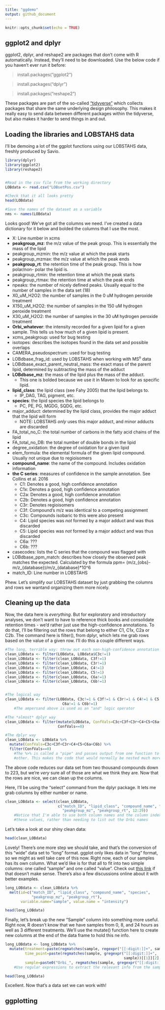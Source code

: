 ```yaml
---
title: "ggdemo"
output: github_document
---
```


```r
knitr::opts_chunk$set(echo = TRUE)
```

## ggplot2 and dplyr

ggplot2, dplyr, and reshape2 are packages that don't come with R automatically. Instead, 
they'll need to be downloaded. Use the below code if you haven't ever run it
before:

>install.packages("ggplot2")

>install.packages("dplyr")

>install.packages("reshape2")

These packages are part of the so-called ["tidyverse"](https://www.tidyverse.org/) 
which collects packages that share the same underlying design philosophy. This 
makes it really easy to send data between different packages within the
tidyverse, but also makes it harder to send things in and out.

## Loading the libraries and LOBSTAHS data

I'll be demoing a lot of the ggplot functions using our LOBSTAHS data, freshly
produced by Savio.

```r
library(dplyr)
library(ggplot2)
library(reshape2)


#Read in the csv file from the working directory
LOBdata <- read.csv("LOBsetPos.csv")

#Check that it all looks pretty
head(LOBdata)

#Save the names of the dataset as a variable
nms <- names(LOBdata)
```

Looks good! We've got all the columns we need. I've created a data dictionary
for it below and bolded the columns that I use the most.

- X: Line number in xcms
- **peakgroup_mz**: the m/z value of the peak group. This is essentially the mass
of the lipid
- peakgroup_mzmin: the m/z value at which the peak starts
- peakgroup_mzmax: the m/z value at which the peak ends
- **peakgroup_rt**: the retention time of the peak group. This is how polar/non-
polar the lipid is.
- peakgroup_rtmin: the retention time at which the peak starts
- peakgroup_rtmax: the retention time at which the peak ends
- npeaks: the number of nicely defined peaks. Usually equal to the number of
samples in the data set (18)
- X0_uM_H2O2: the number of samples in the 0 uM hydrogen peroxide treatment
- X150_uM_H2O2: the number of samples in the 150 uM hydrogen peroxide treatment
- X30_uM_H2O2: the number of samples in the 30 uM hydrogen peroxide treatment
- **Orbi_whatever**: the intensity recorded for a given lipid for a given 
sample. This tells us how much of a given lipid is present.
- xcms_peakgroup: used for bug testing
- isotopes: describes the isotopes found in the data set and possible overlaps
- CAMERA_pseudospectrum: used for bug testing
- LOBdbase_frag_id: used by LOBSTAHS when working with MS<sup>n</sup> data
- LOBdbase_exact_parent_neutral_mass: the exact mass of the parent lipid, 
determined by subtracting the mass of the adduct
- **LOBdbase_mz**: the mass of the lipid plus the mass of the adduct. 
    - This one is bolded because we use it in Maven to look for as specific lipid.
- **lipid_class**: the lipid class (see Fahy 2005) that the lipid belongs to.
    - IP_DAG, TAG, pigment, etc.
- **species**: the lipid species the lipid belongs to
    - PC, PE, PG, MGDG, SQDG, etc.
- major_adduct: determined by the lipid class, provides the major adduct
that the lipid will form
    - NOTE: LOBSTAHS *only* uses this major adduct, and minor adducts are discarded
- FA_total_no_C: the total number of carbons in the fatty acid chains of the
lipid
- FA_total_no_DB: the total number of double bonds in the lipid
- degree_oxidation: the degree of oxidation for a given lipid
- elem_formula: the elemental formula of the given lipid compound. Usually not
unique due to regioisomers
- **compound_name**: the name of the compound. Includes oxidation information
- **the C series**: measures of confidence in the sample annotation. See Collins
et al. 2016
    - C1: Denotes a good, high confidence annotation
    - C1x: Denotes a good, high confidence annotation
    - C2a: Denotes a good, high confidence annotation
    - C2b: Denotes a good, high confidence annotation
    - C3r: Denotes regioisomers
    - C3f: Compound's m/z was identical to a competing assignment
    - C3c: Compounds isobaric to this were also present
    - C4: Lipid species was *not* formed by a major adduct and was thus discarded
    - C5: Lipid species was *not* formed by a major adduct and was thus discarded
    - C6a: ???
    - C6b: ???
- casecodes: lists the C series that the compound was flagged with
- LOBdbase_ppm_match: describes how closely the observed peak matches the
expected. Calculated by the formula ppm= (m/z_{obs}-m/z_{database})/m/z_{database}*10^6
- match_ID: Line number in LOBSTAHS

Phew. Let's simplify our LOBSTAHS dataset by just grabbing the columns and rows 
we wantand organizing them more nicely.

## Cleaning up the data

Now, the data here is *everything*. But for exploratory and introductory
analyses, we don't want to have to reference thick books and consolidate
retention times - we'd rather just use the high-confidence annotations.
To do that, I'll be filtering out the rows that belong to either C1, C1x, C2a or
C2b. The command here is filter(), from dplyr, which lets me grab rows based
on the value of a given row. I'll do this a couple different ways.

```r
#The long, terrible way: throw out each non-high-confidence annotation one at a time
clean_LOBdata <- filter(LOBdata, LOBdata$C3c!=1)
clean_LOBdata <- filter(clean_LOBdata, C3f!=1)
clean_LOBdata <- filter(clean_LOBdata, C3r!=1)
clean_LOBdata <- filter(clean_LOBdata, C4!=1)
clean_LOBdata <- filter(clean_LOBdata, C5!=1)
clean_LOBdata <- filter(clean_LOBdata, C6a!=1)
clean_LOBdata <- filter(clean_LOBdata, C6b!=1)


#The logical way
clean_LOBdata <- filter(LOBdata, C3c!=1 & C3f!=1 & C3r!=1 & C4!=1 & C5!=1 &
                          C6a!=1 & C6b!=1)
    #The ampersand above is used as an "and" logic operator

#The *almost* dplyr way
clean_LOBdata <- filter(mutate(LOBdata, ConfVals=C3c+C3f+C3r+C4+C5+C6a+C6b),
                        ConfVals==0)

#The dplyr way
clean_LOBdata <- LOBdata %>%
  mutate(ConfVals=C3c+C3f+C3r+C4+C5+C6a+C6b) %>%
  filter(ConfVals==0)
    #The %>% is called a "pipe" and passes output from one function to the 
    #other. This makes the code that would normally be nested much more readable
```

The above code reduces our data set from two thousand compounds down to 223, but
we're *very* sure all of those are what we think they are. Now that the rows are
nice, we can clean up the columns.

Here, I'll be using the "select" command from the dplyr package. It lets me grab
columns by either number or name.

```r
clean_LOBdata <- select(clean_LOBdata, 
                        c("match_ID", "lipid_class", "compound_name", "species",
                          "peakgroup_mz", "peakgroup_rt", 12:29))
    #Notice that I'm able to use both column names and the column index to grab
    #these values, rather than needing to list out the Orbi names
```

Let's take a look at our shiny clean data:

```r
head(clean_LOBdata)
```

Lovely! There's one more step we should take, and that's the conversion of this
"wide" data set to "long" format. ggplot only likes data in "long" format, so
we might as well take care of this now. Right now, each of our samples has its
own column. What we'd like is for that all to fit into two simple columns:
one called "sample" and one called "value". Check out [this link](https://en.wikipedia.org/wiki/Wide_and_narrow_data) if that doesn't make 
sense. There's also a few discussions online about it with better examples.

```r
long_LOBdata <- clean_LOBdata %>%
  melt(id=c("match_ID", "lipid_class", "compound_name", "species", 
            "peakgroup_mz", "peakgroup_rt"), 
       variable.name="sample", value.name = "intensity")

head(long_LOBdata)
```

Finally, let's break up the new "Sample" column into something more useful. 
Right now, R doesn't know that we have samples from 0, 8, and 24 hours as well
as 3 different treatments. We'll use the mutate() function here to create new
columns at the end of the data frame to hold this ne info.

```r
long_LOBdata <- long_LOBdata %>%
  mutate(treatment=paste(regmatches(sample, regexpr("[[:digit:]]+", sample)), "uM"),
         time_point=paste(regmatches(sample, gregexpr("[[:digit:]]+", 
                                                      sample))[[1]][2], "hours"),
         sample=paste0("Orbi_", regmatches(sample, gregexpr("[[:digit:]]+", sample))[[1]][3]))
    #Use regular expressions to extract the relevant info from the sample name

head(long_LOBdata)
```

Excellent. Now that's a data set we can work with!

## ggplotting

